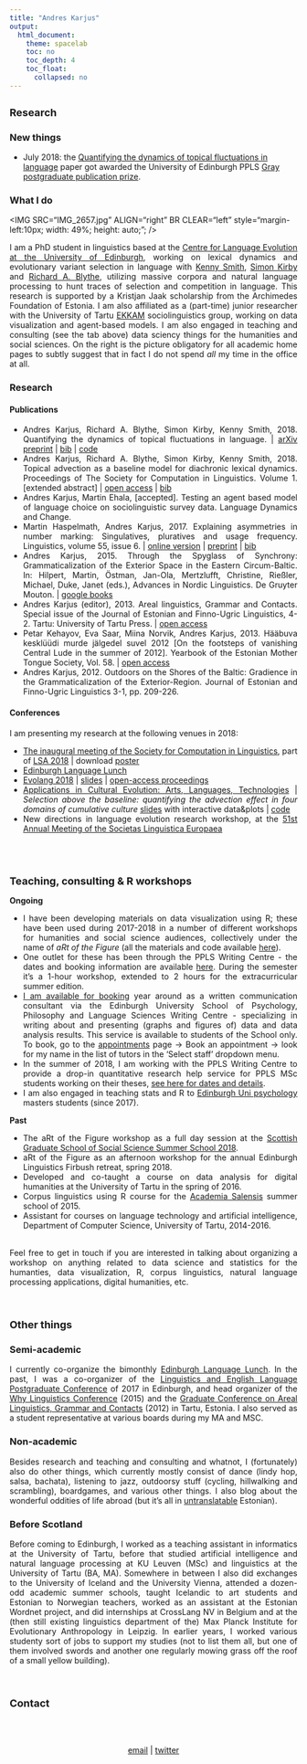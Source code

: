 ```yaml
---
title: "Andres Karjus"
output: 
  html_document: 
    theme: spacelab
    toc: no
    toc_depth: 4  
    toc_float:
      collapsed: no
---
```


<style>

/* 
body .main-container {
max-width: 1500px;
padding-left: 0px;
}
 */ 
 
h1 { /* Header 1 */
  font-size: 20px;
}
h2 { /* Header 2 */
    font-size: 18px;
}

.list-group-item.active, .list-group-item.active:focus, .list-group-item.active:hover {
    color: black;
    background-color: transparent;

}

#TOC {
  text-align: left;
  padding-left: 0px ;
  padding-right: 0px;
  left: 10px;
  top: 0;
  width: 100%;
}
</style>

# {.tabset .tabset-fade}

## Research 

### New things

- July 2018: the [Quantifying the dynamics of topical fluctuations in language](https://arxiv.org/abs/1806.00699) paper got awarded the University of Edinburgh PPLS [Gray postgraduate publication prize](https://www.ed.ac.uk/ppls/philosophy/current/postgraduate/fees-and-funding/ppls-gray-postgraduate-publication-prize).


### What I do

<IMG SRC="IMG_2657.jpg" ALIGN="right" BR CLEAR="left" style="margin-left:10px; width: 49%; height: auto;"; /> 
<div style="text-align: justify"> 
I am a PhD student in linguistics based at the [Centre for Language Evolution at the University of Edinburgh](http://www.lel.ed.ac.uk/cle/), working on lexical dynamics and evolutionary variant selection in language with [Kenny Smith](http://www.lel.ed.ac.uk/~kenny), [Simon Kirby](http://www.lel.ed.ac.uk/~simon) and [Richard A. Blythe](http://www2.ph.ed.ac.uk/~rblythe3/), utilizing massive corpora and natural language processing to hunt traces of selection and competition in language. This research is supported by a Kristjan Jaak scholarship from the Archimedes Foundation of Estonia. I am also affiliated as a (part-time) junior researcher with the University of Tartu [EKKAM](http://ekkam.ut.ee/en/) sociolinguistics group, working on data visualization and agent-based models. I am also engaged in teaching and consulting (see the tab above) data sciency things for the humanities and social sciences. On the right is the picture obligatory for all academic home pages to subtly suggest that in fact I do not spend _all_ my time in the office at all.

### Research

#### Publications

* Andres Karjus, Richard A. Blythe, Simon Kirby, Kenny Smith, 2018. Quantifying the dynamics of topical fluctuations in language. | [arXiv preprint](https://arxiv.org/abs/1806.00699) | <a href="karjus_quantifying_2018.bib" target="_blank">bib</a> | [code](https://github.com/andreskarjus/topical_cultural_advection_model)
* Andres Karjus, Richard A. Blythe, Simon Kirby, Kenny Smith, 2018. Topical advection as a baseline model for diachronic lexical dynamics. Proceedings of The Society for Computation in Linguistics. Volume 1. [extended abstract] | [open access](http://scholarworks.umass.edu/scil/) | <a href="karjus_topical_2018.bib" target="_blank">bib</a>
* Andres Karjus, Martin Ehala, [accepted]. Testing an agent based model of language choice on sociolinguistic survey data. Language Dynamics and Change.
*	Martin Haspelmath, Andres Karjus, 2017. Explaining asymmetries in number marking: Singulatives, pluratives and usage frequency. Linguistics, volume 55, issue 6. | [online version](https://www.degruyter.com/view/j/ling.2017.55.issue-6/ling-2017-0026/ling-2017-0026.xml)  | [preprint](https://www.academia.edu/25032500/Explaining_asymmetries_in_number_marking_Singulatives_pluratives_and_usage_frequency) | <a href="haspelmath_explaining_2017.bib" target="_blank">bib</a>
*	Andres Karjus, 2015. Through the Spyglass of Synchrony: Grammaticalization of the Exterior Space in the Eastern Circum-Baltic. In: Hilpert, Martin, Östman, Jan-Ola, Mertzlufft, Christine, Rießler, Michael, Duke, Janet (eds.), Advances in Nordic Linguistics. De Gruyter Mouton.
| [google books](https://books.google.ee/books?id=BPheCAAAQBAJ)
*	Andres Karjus (editor), 2013. Areal linguistics, Grammar and Contacts. Special issue of the Journal of Estonian and Finno-Ugric Linguistics, 4-2. Tartu: University of Tartu Press. 
| [open access](http://jeful.ut.ee/index.php/JEFUL/issue/view/2013.4.2)
* Petar Kehayov, Eva Saar, Miina Norvik, Andres Karjus, 2013. Hääbuva kesklüüdi murde jälgedel suvel 2012 [On the footsteps of vanishing Central Lude in the summer of 2012]. Yearbook of the Estonian Mother Tongue Society, Vol. 58. | [open access](http://www.kirj.ee/public/ESA/2012/esa_58-2012-58-101.indd.pdf)
*	Andres Karjus, 2012. Outdoors on the Shores of the Baltic: Gradience in the Grammaticalization of the Exterior-Region. Journal of Estonian and Finno-Ugric Linguistics 3-1, pp. 209-226.

#### Conferences

I am presenting my research at the following venues in 2018: 

- [The inaugural meeting of the Society for Computation in Linguistics](https://blogs.umass.edu/scil/scil-2018/), part of [LSA 2018](https://www.linguisticsociety.org/event/lsa-2018-annual-meeting) | download [poster](scilposter_sizeA1.pdf)
- [Edinburgh Language Lunch](http://groups.inf.ed.ac.uk/langlunch/)
- [Evolang 2018](http://evolang.cles.umk.pl) | [slides](https://drive.google.com/open?id=10az7BOV_tT-mAwMZXDoguKmZeTErnfzB) | [open-access proceedings](http://evolang.org/torun/proceedings/papertemplate.html?p=117) 
- [Applications in Cultural Evolution: Arts, Languages, Technologies](https://cultevol.ut.ee/) | _Selection above the baseline: quantifying the advection effect in four domains of cumulative culture_ [slides](https://andreskarjus.github.io/cultevol_tartu_slides) with interactive data&plots | [code](https://github.com/andreskarjus/cultural_advection_Tartuce)
- New directions in language evolution research workshop, at the [51st Annual Meeting of the Societas Linguistica Europaea](http://sle2018.eu/)

<br>
<br>

## Teaching, consulting & R workshops


<div style="text-align: justify"> 

**Ongoing**

- I have been developing materials on data visualization using R; these have been used during 2017-2018 in a number of different workshops for humanities and social science audiences, collectively under the name of _aRt of the Figure_ (all the materials and code available [here](https://andreskarjus.github.io/artofthefigure/)).
- One outlet for these has been through the PPLS Writing Centre - the dates and booking information are available [here](http://writingcentre.ppls.ed.ac.uk/workshops/). During the semester it's a 1-hour workshop, extended to 2 hours for the extracurricular summer edition.
- [I am available for booking](http://writingcentre.ppls.ed.ac.uk/appointments/) year around as a written communication consultant via the Edinburgh University School of Psychology, Philosophy and Language Sciences Writing Centre - specializing in writing about and presenting (graphs and figures of) data and data analysis results. This service is available to students of the School only. To book, go to the [appointments](http://writingcentre.ppls.ed.ac.uk/appointments/) page -> Book an appointment -> look for my name in the list of tutors in the 'Select staff' dropdown menu.
- In the summer of 2018, I am working with the PPLS Writing Centre to provide a drop-in quantitative research help service for PPLS MSc students working on their theses, [see here for dates and details](https://writingcentre.ppls.ed.ac.uk/2018/06/18/drop-in-quantitative-research-help/).
- I am also engaged in teaching stats and R to [Edinburgh Uni psychology](https://www.ed.ac.uk/ppls/psychology) masters students (since 2017).

**Past**

- The aRt of the Figure workshop as a full day session at the [Scottish Graduate School of Social Science Summer School 2018](http://www.socsciscotland.ac.uk/skills_and_training/summer_school).
- aRt of the Figure as an afternoon workshop for the annual Edinburgh Linguistics Firbush retreat, spring 2018.
- Developed and co-taught a course on data analysis for digital humanities at the University of Tartu in the spring of 2016.
- Corpus linguistics using R course for the [Academia Salensis](http://academiasalensis.org) summer school of 2015.
- Assistant for courses on language technology and artificial intelligence, Department of Computer Science, University of Tartu, 2014-2016.
<br><br>

Feel free to get in touch if you are interested in talking about organizing a workshop on anything related to data science and statistics for the humanties, data visualization, R, corpus linguistics, natural language processing applications, digital humanities, etc.
</div>
<br>

## Other things
### Semi-academic
<div style="text-align: justify"> 
I currently co-organize the bimonthly [Edinburgh Language Lunch](http://groups.inf.ed.ac.uk/langlunch/). In the past, I was a co-organizer of the [Linguistics and English Language Postgraduate Conference](http://www.lel.ed.ac.uk/~pgc/) of 2017 in Edinburgh, and head organizer of the [Why Linguistics Conference](http://whylinguistics.ut.ee) (2015) and the [Graduate Conference on Areal Linguistics, Grammar and Contacts](http://arealling.ut.ee) (2012) in Tartu, Estonia. I also served as a student representative at various boards during my MA and MSC.

### Non-academic

Besides research and teaching and consulting and whatnot, I (fortunately) also do other things, which currently mostly consist of dance (lindy hop, salsa, bachata), listening to jazz, outdoorsy stuff (cycling, hillwalking and scrambling), boardgames, and various other things. I also blog about the wonderful oddities of life abroad (but it's all in [untranslatable](http://postkaartkaledooniast.blogspot.com) Estonian).

### Before Scotland

Before coming to Edinburgh, I worked as a teaching assistant in informatics at the University of Tartu, before that studied artificial intelligence and natural language processing at KU Leuven (MSc) and linguistics at the University of Tartu (BA, MA). Somewhere in between I also did exchanges to the University of Iceland and the University Vienna, attended a dozen-odd academic summer schools, taught Icelandic to art students and Estonian to Norwegian teachers, worked as an assistant at the Estonian Wordnet project, and did internships at CrossLang NV in Belgium and at the (then still existing linguistics department of the) Max Planck Institute for Evolutionary Anthropology in Leipzig. In earlier years, I worked various studenty sort of jobs to support my studies (not to list them all, but one of them involved swords and another one regularly mowing grass off the roof of a small yellow building).
</div>
<br>

## Contact
<br>
<br>
<div style="text-align: center"> 
<a href="mailto:a.karjus--at--sms.ed.ac.uk">email</a>  |  <a href="https://twitter.com/AndresKarjus">twitter</a>
<br>
</div>



